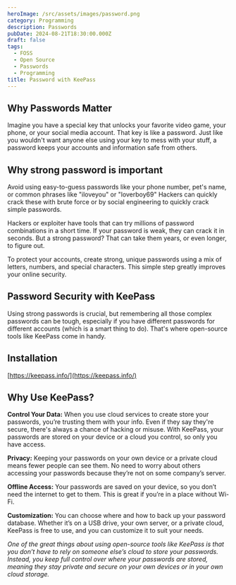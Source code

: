```yaml
---
heroImage: /src/assets/images/password.png
category: Programming
description: Passwords
pubDate: 2024-08-21T18:30:00.000Z
draft: false
tags:
  - FOSS
  - Open Source
  - Passwords
  - Programming
title: Password with KeePass
---
```


## Why Passwords Matter

Imagine you have a special key that unlocks your favorite video game, your phone, or your social media account. That key is like a password. Just like you wouldn't want anyone else using your key to mess with your stuff, a password keeps your accounts and information safe from others.

## Why strong password is important

Avoid using easy-to-guess passwords like your phone number, pet's name, or common phrases like "iloveyou" or "loverboy69" Hackers can quickly crack these with brute force or by social engineering to quickly crack simple passwords.

Hackers or exploiter have tools that can try millions of password combinations in a short time. If your password is weak, they can crack it in seconds. But a strong password? That can take them years, or even longer, to figure out.

To protect your accounts, create strong, unique passwords using a mix of letters, numbers, and special characters. This simple step greatly improves your online security.

## Password Security with KeePass

Using strong passwords is crucial, but remembering all those complex passwords can be tough, especially if you have different passwords for different accounts (which is a smart thing to do). That's where open-source tools like KeePass come in handy.

## Installation

[https://keepass.info/](https://keepass.info/)

## Why Use KeePass?

**Control Your Data:** When you use cloud services to create store your passwords, you’re trusting them with your info. Even if they say they're secure, there's always a chance of hacking or misuse. With KeePass, your passwords are stored on your device or a cloud you control, so only you have access.

**Privacy:** Keeping your passwords on your own device or a private cloud means fewer people can see them. No need to worry about others accessing your passwords because they’re not on some company’s server.

**Offline Access:** Your passwords are saved on your device, so you don’t need the internet to get to them. This is great if you’re in a place without Wi-Fi.

**Customization:** You can choose where and how to back up your password database. Whether it’s on a USB drive, your own server, or a private cloud, KeePass is free to use, and you can customize it to suit your needs.

_One of the great things about using open-source tools like KeePass is that you don’t have to rely on someone else’s cloud to store your passwords. Instead, you keep full control over where your passwords are stored, meaning they stay private and secure on your own devices or in your own cloud storage._
